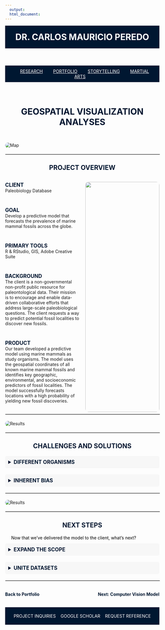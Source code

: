 ```yaml
---
  output:
  html_document:
---
```


<!-- HEADER with Name -->
<header style="text-align: center; padding: 20px; background-color: #001731; color: white;">
  <a href="index.html" style="color: white; text-decoration: none;">
    <h1 style="margin: 0;">DR. CARLOS MAURICIO PEREDO</h1>
  </a>
</header>

<nav style="background-color: #001731; padding: 10px; text-align: center;">
  <a href="Research.html" style="margin: 0 15px; color: white;">RESEARCH</a>
  <a href="Portfolio.html" style="margin: 0 15px; color: white;">PORTFOLIO</a>
  <a href="Storytelling.html" style="margin: 0 15px; color: white;">STORYTELLING</a>
  <a href="TCD.html" style="margin: 0 15px; color: white;">MARTIAL ARTS</a>
</nav>



<!-- Main Header Section -->
<section style="display: flex; flex-direction: column; align-items: center; max-width: 1200px; margin: 40px auto;">
  <h2 style="font-size: 2em; font-weight: bold; margin-bottom: 10px; color: #001731; text-align: center;">GEOSPATIAL VISUALIZATION ANALYSES</h2>
</section>



<!-- Image Below the Section -->
<img src="Linked Files/Geospatial Gallery/Final Eckert Map.jpg" alt="Map" style="display: block; margin: 20px auto; max-width: 100%; height: auto; border-radius: 10px;">

<!-- Horizontal Line Divider as its own section -->
<hr style="width: 100%; border: 1px solid #ccc; margin: 20px auto;">



<!-- Subheading: Project Overview -->
<h3 style="font-size: 1.5em; font-weight: bold; margin-bottom: 20px; color: #001731; text-align: center;">PROJECT OVERVIEW</h3>

::: {style="display: flex; gap: 20px; max-width: 1200px; margin: 0 auto;"}

<!-- Left Column -->
::: {style="flex: 1; max-width: 50%;"}

<span style="font-size: 1.2em; font-weight: bold; color: #001731;">CLIENT</span>  
Paleobiology Database  

<br>

<span style="font-size: 1.2em; font-weight: bold; color: #001731;">GOAL</span>  
Develop a predictive model that forecasts the prevalence of marine mammal fossils across the globe.  

<br>

<span style="font-size: 1.2em; font-weight: bold; color: #001731;">PRIMARY TOOLS</span>  
R & RStudio, GIS, Adobe Creative Suite 

<br>

<span style="font-size: 1.2em; font-weight: bold; color: #001731;">BACKGROUND</span>  
The client is a non-governmental non-profit public resource for paleontological data. Their mission is to encourage and enable data-driven collaborative efforts that address large-scale paleobiological questions. The client requests a way to predict potential fossil localities to discover new fossils.  

<br>

<span style="font-size: 1.2em; font-weight: bold; color: #001731;">PRODUCT</span>  
Our team developed a predictive model using marine mammals as study organisms. The model uses the geospatial coordinates of all known marine mammal fossils and identifies key geographic, environmental, and socioeconomic predictors of fossil localities. The model successfully forecasts locations with a high probability of yielding new fossil discoveries.  

:::

<!-- Right Column -->
::: {style="flex: 1; max-width: 50%; text-align: center;"}
<img src="Linked Files/Geospatial Gallery/arctic-results.jpg" style="width: 100%; max-width: 400px; height: auto; border-radius: 10px;" alt="">
:::

:::



<!-- Horizontal Line Divider as its own section -->
<hr style="width: 100%; border: 1px solid #ccc; margin: 20px auto;">

<!-- Image Below the Section -->
<img src="Linked Files/Geospatial Gallery/Alpha Diversity.jpg" alt="Results" style="display: block; margin: 20px auto; max-width: 100%; height: auto; border-radius: 10px;">

<!-- Horizontal Divider -->
<hr style="width: 100%; border: 1px solid #ccc; margin: 20px auto;">

<!-- Details: Challenges and Solutions -->
<h3 style="font-size: 1.5em; font-weight: bold; margin-bottom: 20px; color: #001731; text-align: center;">CHALLENGES AND SOLUTIONS</h3>

<!-- Dropdown Section -->
<details style="margin-bottom: 20px;">
  <summary style="font-size: 1.2em; font-weight: bold; color: #001731; cursor: pointer; padding: 10px; background-color: #f7f7f7; border-radius: 5px;">
    DIFFERENT ORGANISMS
  </summary>
  <p style="margin: 10px 20px; font-size: 1em; color: black;">
    <b>The Challenge</b>: different groups of organisms have their distributions influenced by completely different factors.  <br> <br>
    <b>The Solution</b>: develop independent models based on organisms with similar ecologies and geographic distributions to avoid homogeneity of the model.
  </p>
</details>

<details style="margin-bottom: 20px;">
  <summary style="font-size: 1.2em; font-weight: bold; color: #001731; cursor: pointer; padding: 10px; background-color: #f7f7f7; border-radius: 5px;">
    INHERENT BIAS
  </summary>
  <p style="margin: 10px 20px; font-size: 1em; color: black;">
    <b>The Challenge</b>: fossil distribution is heavily biased by socioeconomic factors, such as GDP, which do not reflect a true biological or geologic signal. <br> <br>
    <b>The Solution</b>: standardize the dataset for GDP and other socioeconomic factors to avoid implicit Northern Hemisphere bias.
  </p>
</details>



<!-- Horizontal Line Divider as its own section -->
<hr style="width: 100%; border: 1px solid #ccc; margin: 20px auto;">

<!-- Image Below the Section -->
<img src="Linked Files/Geospatial Gallery/Orig and Ext.jpg" alt="Results" style="display: block; margin: 20px auto; max-width: 100%; height: auto; border-radius: 10px;">

<!-- Horizontal Divider -->
<hr style="width: 100%; border: 1px solid #ccc; margin: 20px auto;">

<!-- Details: Next Steps -->
<h3 style="font-size: 1.5em; font-weight: bold; margin-bottom: 20px; color: #001731; text-align: center;">NEXT STEPS</h3>
<p style="margin: 10px 20px; font-size: 1em; color: black;">
    Now that we've delivered the model to the client, what's next? 
  </p>

<!-- Dropdown Section -->
<details style="margin-bottom: 20px;">
  <summary style="font-size: 1.2em; font-weight: bold; color: #001731; cursor: pointer; padding: 10px; background-color: #f7f7f7; border-radius: 5px;">
    EXPAND THE SCOPE
  </summary>
  <p style="margin: 10px 20px; font-size: 1em; color: black;">
   Marine mammals were an ideal starting point because their distribution is easily modeled to modern coastlines. Now, we can expand to other fossil groups, including terrestrial organisms.
  </p>
</details>

<details style="margin-bottom: 20px;">
  <summary style="font-size: 1.2em; font-weight: bold; color: #001731; cursor: pointer; padding: 10px; background-color: #f7f7f7; border-radius: 5px;">
    UNITE DATASETS
  </summary>
  <p style="margin: 10px 20px; font-size: 1em; color: black;">
    The dstribution of fossils is just the first step. A major factor is being able to excavate fossils is the surface exposure of the bedrock. By combinind our model with geologic maps from the USGS, we'll be able to forecast high value localities for paleontologists to prospect. 
  </p>
</details>



<!-- Horizontal Divider -->
<hr style="width: 100%; border: 1px solid #ccc; margin: 20px auto;">

<!-- Navigation Links -->
<div style="display: flex; justify-content: space-between; max-width: 1200px; margin: 20px auto;">

  <!-- Back to Portfolio -->
  <a href="portfolio.html" style="font-size: 1em; font-weight: bold; color: #001731; text-decoration: none;">
    Back to Portfolio
  </a>

  <!-- Next Project -->
  <a href="CompVision.html" style="font-size: 1em; font-weight: bold; color: #001731; text-decoration: none;">
    Next: Computer Vision Model
  </a>

</div>



<!-- FOOTER -->
<footer style="background-color: #001731; color: white; text-align: center; padding: 20px; display: flex; justify-content: space-around; align-items: center;">
  <a href="#" style="color: white; text-decoration: none;">PROJECT INQUIRIES</a>
  <a href="#" style="color: white; text-decoration: none;">GOOGLE SCHOLAR</a>
  <a href="#" style="color: white; text-decoration: none;">REQUEST REFERENCE</a>
</footer>